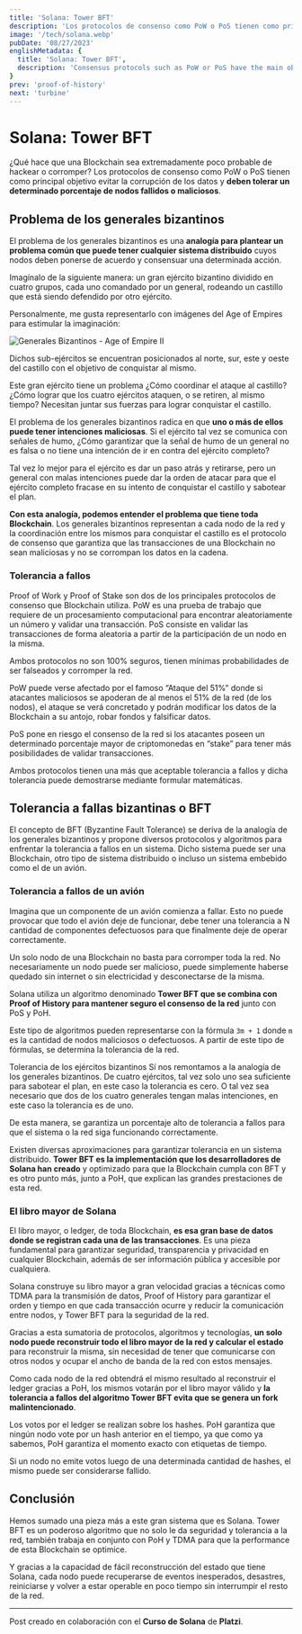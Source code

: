 ```yaml
---
title: 'Solana: Tower BFT'
description: 'Los protocolos de consenso como PoW o PoS tienen como principal objetivo evitar la corrupción de los datos y deben tolerar un determinado porcentaje de nodos fallidos o maliciosos.'
image: '/tech/solana.webp'
pubDate: '08/27/2023'
englishMetadata: {
  title: 'Solana: Tower BFT',
  description: 'Consensus protocols such as PoW or PoS have the main objective of avoiding data corruption and must tolerate a certain percentage of failed or malicious nodes.'
}
prev: 'proof-of-history'
next: 'turbine'
---
```


# Solana: Tower BFT

¿Qué hace que una Blockchain sea extremadamente poco probable de hackear o corromper? Los protocolos de consenso como PoW o PoS tienen como principal objetivo evitar la corrupción de los datos y **deben tolerar un determinado porcentaje de nodos fallidos o maliciosos**.

## Problema de los generales bizantinos

El problema de los generales bizantinos es una **analogía para plantear un problema común que puede tener cualquier sistema distribuido** cuyos nodos deben ponerse de acuerdo y consensuar una determinada acción.

Imagínalo de la siguiente manera: un gran ejército bizantino dividido en cuatro grupos, cada uno comandado por un general, rodeando un castillo que está siendo defendido por otro ejército.

Personalmente, me gusta representarlo con imágenes del Age of Empires para estimular la imaginación:

![Generales Bizantinos - Age of Empire II](/images/solana-generales-bizantinos.png)

Dichos sub-ejércitos se encuentran posicionados al norte, sur, este y oeste del castillo con el objetivo de conquistar al mismo.

Este gran ejército tiene un problema ¿Cómo coordinar el ataque al castillo? ¿Cómo lograr que los cuatro ejércitos ataquen, o se retiren, al mismo tiempo? Necesitan juntar sus fuerzas para lograr conquistar el castillo.

El problema de los generales bizantinos radica en que **uno o más de ellos puede tener intenciones maliciosas**. Si el ejército tal vez se comunica con señales de humo, ¿Cómo garantizar que la señal de humo de un general no es falsa o no tiene una intención de ir en contra del ejército completo?

Tal vez lo mejor para el ejército es dar un paso atrás y retirarse, pero un general con malas intenciones puede dar la orden de atacar para que el ejército completo fracase en su intento de conquistar el castillo y sabotear el plan.

**Con esta analogía, podemos entender el problema que tiene toda Blockchain**. Los generales bizantinos representan a cada nodo de la red y la coordinación entre los mismos para conquistar el castillo es el protocolo de consenso que garantiza que las transacciones de una Blockchain no sean maliciosas y no se corrompan los datos en la cadena.

### Tolerancia a fallos

Proof of Work y Proof of Stake son dos de los principales protocolos de consenso que Blockchain utiliza. PoW es una prueba de trabajo que requiere de un procesamiento computacional para encontrar aleatoriamente un número y validar una transacción. PoS consiste en validar las transacciones de forma aleatoria a partir de la participación de un nodo en la misma.

Ambos protocolos no son 100% seguros, tienen mínimas probabilidades de ser falseados y corromper la red.

PoW puede verse afectado por el famoso “Ataque del 51%” donde si atacantes maliciosos se apoderan de al menos el 51% de la red (de los nodos), el ataque se verá concretado y podrán modificar los datos de la Blockchain a su antojo, robar fondos y falsificar datos.

PoS pone en riesgo el consenso de la red si los atacantes poseen un determinado porcentaje mayor de criptomonedas en “stake” para tener más posibilidades de validar transacciones.

Ambos protocolos tienen una más que aceptable tolerancia a fallos y dicha tolerancia puede demostrarse mediante formular matemáticas.

## Tolerancia a fallas bizantinas o BFT

El concepto de BFT (Byzantine Fault Tolerance) se deriva de la analogía de los generales bizantinos y propone diversos protocolos y algoritmos para enfrentar la tolerancia a fallos en un sistema. Dicho sistema puede ser una Blockchain, otro tipo de sistema distribuido o incluso un sistema embebido como el de un avión.

### Tolerancia a fallos de un avión
Imagina que un componente de un avión comienza a fallar. Esto no puede provocar que todo el avión deje de funcionar, debe tener una tolerancia a N cantidad de componentes defectuosos para que finalmente deje de operar correctamente.

Un solo nodo de una Blockchain no basta para corromper toda la red. No necesariamente un nodo puede ser malicioso, puede simplemente haberse quedado sin internet o sin electricidad y desconectarse de la misma.

Solana utiliza un algoritmo denominado **Tower BFT que se combina con Proof of History para mantener seguro el consenso de la red** junto con PoS y PoH.

Este tipo de algoritmos pueden representarse con la fórmula `3m + 1` donde `m` es la cantidad de nodos maliciosos o defectuosos. A partir de este tipo de fórmulas, se determina la tolerancia de la red.

Tolerancia de los ejércitos bizantinos
Sí nos remontamos a la analogía de los generales bizantinos. De cuatro ejércitos, tal vez solo uno sea suficiente para sabotear el plan, en este caso la tolerancia es cero. O tal vez sea necesario que dos de los cuatro generales tengan malas intenciones, en este caso la tolerancia es de uno.

De esta manera, se garantiza un porcentaje alto de tolerancia a fallos para que el sistema o la red siga funcionando correctamente.

Existen diversas aproximaciones para garantizar tolerancia en un sistema distribuido. **Tower BFT es la implementación que los desarrolladores de Solana han creado** y optimizado para que la Blockchain cumpla con BFT y es otro punto más, junto a PoH, que explican las grandes prestaciones de esta red.

### El libro mayor de Solana

El libro mayor, o ledger, de toda Blockchain, **es esa gran base de datos donde se registran cada una de las transacciones**. Es una pieza fundamental para garantizar seguridad, transparencia y privacidad en cualquier Blockchain, además de ser información pública y accesible por cualquiera.

Solana construye su libro mayor a gran velocidad gracias a técnicas como TDMA para la transmisión de datos, Proof of History para garantizar el orden y tiempo en que cada transacción ocurre y reducir la comunicación entre nodos, y Tower BFT para la seguridad de la red.

Gracias a esta sumatoria de protocolos, algoritmos y tecnologías, **un solo nodo puede reconstruir todo el libro mayor de la red y calcular el estado** para reconstruir la misma, sin necesidad de tener que comunicarse con otros nodos y ocupar el ancho de banda de la red con estos mensajes.

Como cada nodo de la red obtendrá el mismo resultado al reconstruir el ledger gracias a PoH, los mismos votarán por el libro mayor válido y **la tolerancia a fallos del algoritmo Tower BFT evita que se genera un fork malintencionado**.

Los votos por el ledger se realizan sobre los hashes. PoH garantiza que ningún nodo vote por un hash anterior en el tiempo, ya que como ya sabemos, PoH garantiza el momento exacto con etiquetas de tiempo.

Si un nodo no emite votos luego de una determinada cantidad de hashes, el mismo puede ser considerarse fallido.

## Conclusión

Hemos sumado una pieza más a este gran sistema que es Solana. Tower BFT es un poderoso algoritmo que no solo le da seguridad y tolerancia a la red, también trabaja en conjunto con PoH y TDMA para que la performance de esta Blockchain se optimice.

Y gracias a la capacidad de fácil reconstrucción del estado que tiene Solana, cada nodo puede recuperarse de eventos inesperados, desastres, reiniciarse y volver a estar operable en poco tiempo sin interrumpir el resto de la red.

---
Post creado en colaboración con el **Curso de Solana** de **Platzi**.
